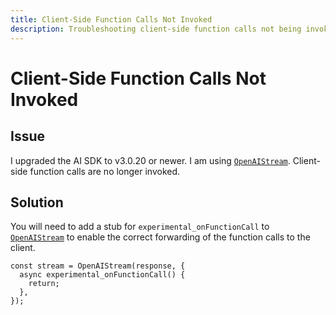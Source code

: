```yaml
---
title: Client-Side Function Calls Not Invoked
description: Troubleshooting client-side function calls not being invoked.
---
```


# Client-Side Function Calls Not Invoked

## Issue

I upgraded the AI SDK to v3.0.20 or newer. I am using [`OpenAIStream`](/docs/reference/stream-helpers/openai-stream). Client-side function calls are no longer invoked.

## Solution

You will need to add a stub for `experimental_onFunctionCall` to [`OpenAIStream`](/docs/reference/stream-helpers/openai-stream) to enable the correct forwarding of the function calls to the client.

```tsx
const stream = OpenAIStream(response, {
  async experimental_onFunctionCall() {
    return;
  },
});
```
